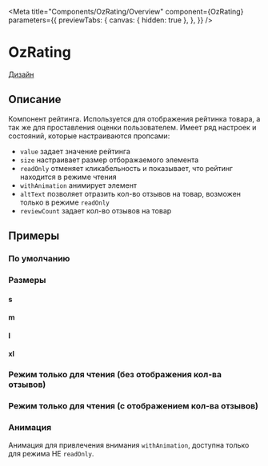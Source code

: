 
<Meta title="Components/OzRating/Overview"
      component={OzRating}
      parameters={{
        previewTabs: {
          canvas: { hidden: true },
        },
      }}
/>

# OzRating

[Дизайн](https://www.figma.com/file/F7liVaQiHzkojA2NM1ztIJ/02.-Core---UI-Components?node-id=67%3A1151)

## Описание

Компонент рейтинга. Используется для отображения рейтинка товара, а так же для проставления оценки пользователем.
Имеет ряд настроек и состояний, которые настраиваются пропсами:

- `value` задает значение рейтинга
- `size` настраивает размер отборажаемого элемента
- `readOnly` отменяет кликабельность и показывает, что рейтинг находится в режиме чтения
- `withAnimation` анимирует элемент
- `altText` позволяет отразить кол-во отзывов на товар, возможен только в режиме `readOnly`
- `reviewCount` задает кол-во отзывов на товар

## Примеры

### По умолчанию

<Canvas>
  <Story id="components-ozrating-stories--default" />
</Canvas>

### Размеры

#### s

<Canvas>
  <Story id="components-ozrating-stories--size-s" />
</Canvas>

#### m

<Canvas>
  <Story id="components-ozrating-stories--size-m" />
</Canvas>

#### l

<Canvas>
  <Story id="components-ozrating-stories--size-l" />
</Canvas>

#### xl

<Canvas>
  <Story id="components-ozrating-stories--size-xl" />
</Canvas>

### Режим только для чтения (без отображения кол-ва отзывов)

<Canvas>
  <Story id="components-ozrating-stories--read-only" />
</Canvas>

### Режим только для чтения (с отображением кол-ва отзывов)

<Canvas>
  <Story id="components-ozrating-stories--review-count" />
</Canvas>

### Анимация

Анимация для привлечения внимания `withAnimation`, доступна только для режима НЕ `readOnly`.

<Canvas>
  <Story id="components-ozrating-stories--with-animation" />
</Canvas>
